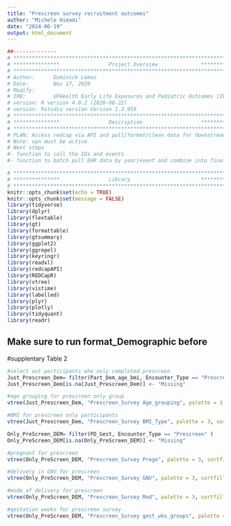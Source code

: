 ```yaml
---
title: "Prescreen survey recruitment outcomes"
author: "Michele Himadi"
date: "2024-06-19"
output: html_document
---
```

```r
##-------------- 
# **************************************************************************** #
# ***************                Project Overview              *************** #
# **************************************************************************** #
# Author:      Dominick Lemas
# Date:        Nov 17, 2020 
# Modify:      
# IRB:         UFHealth Early Life Exposures and Pediatric Outcomes (IRB201601899) 
# version: R version 4.0.2 (2020-06-22)
# version: Rstudio version Version 1.3.959 
# **************************************************************************** #
# ***************                Description                   *************** #
# **************************************************************************** #
# PLAN: Access redcap via API and pull/format/clean data for downstream analysis.
# Note: vpn must be active
# Next steps
#- function to call the IDs and events
#- function to batch pull EHR data by year/event and combine into final dataset. 
```

```r
# **************************************************************************** #
# ***************                Library                       *************** #
# **************************************************************************** #
knitr::opts_chunk$set(echo = TRUE)
knitr::opts_chunk$set(message = FALSE)
library(tidyverse)
library(dplyr)
library(flextable)
library(gt)
library(formattable)
library(gtsummary)
library(ggplot2)
library(ggrepel)
library(keyringr)
library(readxl)
library(redcapAPI)
library(REDCapR)
library(vtree)
library(vistime)
library(labelled)
library(plyr)
library(plotly)
library(tidyquant)
library(readr)
```

## Make sure to run format_Demographic before 

#supplentary Table 2
```r
#select out participants who only completed prescreen
Just_Prescreen_Dem= filter(Part_Dem_age_bmi, Encounter_Type == "Prescreen")
Just_Prescreen_Dem[is.na(Just_Prescreen_Dem)] <- "Missing"
```

```r
#age grouping for prescreen only group
vtree(Just_Prescreen_Dem, "Prescreen_Survey Age_grouping", palette = 3, sortfill = TRUE, horiz=FALSE)
```

```r
#BMI for prescreen only participants
vtree(Just_Prescreen_Dem, "Prescreen_Survey BMI_Type", palette = 3, sortfill = TRUE, horiz=FALSE)
```
```r
Only_PreScreen_DEM= filter(PD_Gest, Encounter_Type == "Prescreen" )
Only_PreScreen_DEM[is.na(Only_PreScreen_DEM)] <- "Missing"
```

```r
#pregnant for prescreen 
vtree(Only_PreScreen_DEM, "Prescreen_Survey Prego", palette = 3, sortfill = TRUE, horiz=FALSE)
```

```r
#delivery in GNV for prescreen
vtree(Only_PreScreen_DEM, "Prescreen_Survey GNV", palette = 3, sortfill = TRUE, horiz=FALSE)
```

```r
#mode of delivery for prescreen
vtree(Only_PreScreen_DEM, "Prescreen_Survey Mod", palette = 3, sortfill = TRUE, horiz=FALSE)
```

```r
#gestation weeks for prescreen survey
vtree(Only_PreScreen_DEM, "Prescreen_Survey gest_wks_groups", palette = 3, sortfill = TRUE, horiz=FALSE)
```

